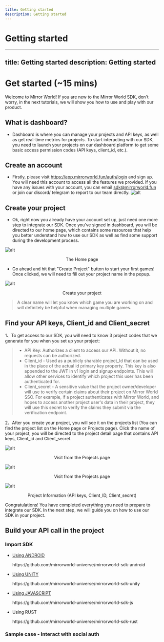 ```yaml
---
title: Getting started
description: Getting started
---
```


# Getting started

---
title: Getting started
description: Getting started
---

# Get started (~15 mins)

Welcome to Mirror World! If you are new to the Mirror World SDK, don't worry, in the next tutorials, we will show you how to use and play with our product.

## What is dashboard?
- Dashboard is where you can manage your projects and API keys, as well as get real-time metrics for projects. To start interacting with our SDK, you need to launch your projects on our dashboard platform to get some basic access permission codes (API keys, client_id, etc.). 
## Create an account
- Firstly, please visit https://app.mirrorworld.fun/auth/login and sign up. You will need this account to access all the features we provided. If you have any issues with your account, you can email sdk@mirrorworld.fun or join our discord/ telegram to report to our team directly.
![alt](https://market-assets.mirrorworld.fun/process/step1.png)

## Create your project
- Ok, right now you already have your account set up, just need one more step to integrate our SDK. Once you've signed in dashboard, you will be directed to our home page, which contains some resources that help you better understand how to use our SDK as well as find some support during the development process.


![alt](https://market-assets.mirrorworld.fun/process/step2.png)

<p align="center">The Home page</p>


- Go ahead and hit that "Create Project" button to start your first games! Once clicked, we will need to fill out your project name in the popup. 


![alt](https://market-assets.mirrorworld.fun/process/step3.png)

<p align="center">Create your project</p>

> A clear name will let you know which game you are working on and will definitely be helpful when managing multiple games.


## Find your API keys, Client_id and Client_secret
1、To get access to our SDK, you will need to know 3 project codes that we generate for you when you set up your project:
> - API Key: Authorizes a client to access our API. Without it, no requests can be authorized. 
> - Client_id - Used as a publicly sharable project_Id that can be used in the place of the actual id primary key property. This key is also appended to the JWT in v1 login and signup endpoints. This will allow other services to identify which project this user has been authenticated for.
> - Client_secret - A sensitive value that the project owner/developer will use to verify certain claims about their project on Mirror World SSO. For example, if a project authenticates with Mirror World, and hopes to access  another project user's data in their project, they will use this secret to verify the claims they submit via the verification endpoint.

2、After you create your project, you will see it on the projects list (You can find the project list on the Home page or Projects page).  Click the name of your project, you will be directed to the project detail page that contains API keys, Client_id and Client_secret.


![alt](https://market-assets.mirrorworld.fun/process/step4.png)

<p align="center">Visit from the Projects page</p>


![alt](https://market-assets.mirrorworld.fun/process/step5.png)

<p align="center">Visit from the Projects page</p>


![alt](https://market-assets.mirrorworld.fun/process/step6.png)

<p align="center">Project Information (API keys, Client_ID, Client_secret)</p>

Congratulations! You have completed everything you need to prepare to integrate our SDK. In the next step, we will guide you on how to use our SDK in your project.

## Build your API call in the project
### Import SDK
  - [Using ANDROID](https://docs.mirrorworld.fun/android/android-authentication)
    <p> https://github.com/mirrorworld-universe/mirrorworld-sdk-android </p>
  - [Using UNITY ](https://docs.mirrorworld.fun/unity/unity-installation)
    <p> https://github.com/mirrorworld-universe/mirrorworld-sdk-unity </p>
  - [Using JAVASCRIPT](https://docs.mirrorworld.fun/unity/unity-installation)
    <p> https://github.com/mirrorworld-universe/mirrorworld-sdk-js </p>
  - Using RUST
    <p> https://github.com/mirrorworld-universe/mirrorworld-sdk-rust </p>
### Sample case - Interact with social auth